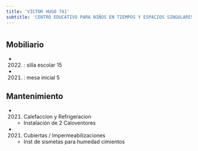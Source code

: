 ```yaml
---
title: 'VICTOR HUGO 741'
subtitle: 'CENTRO EDUCATIVO PARA NIÑOS EN TIEMPOS Y ESPACIOS SINGULARES N° 03 SEDE'
---
```


#


## Mobiliario

*  (2022) : silla escolar 15 

*  (2021) : mesa inicial 5 





## Mantenimiento

*  (2021) Calefaccion y Refrigeracion 
    + Instalación de 2 Caloventores

*  (2021) Cubiertas / Impermeabilizaciones 
    + Inst de sismetas para humedad cimientos



